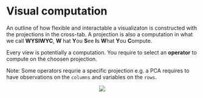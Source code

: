 # Visual computation {#visual-computation}

An outline of how flexible and interactable a visualizaton is constructed with the projections in the cross-tab. A projection is also a computation in what we call **WYSIWYC**, **W** hat **Y**ou **S**ee **I**s **W**hat **Y**ou **C**ompute.

Every view is potentially a computation. You require to select an __operator__ to compute on the choosen projection. 

Note: Some operators requrie a specific projection e.g. a PCA requires to have observations on the `columns` and variables on the `rows`.

<center>![](images\visual2.png)</center>
